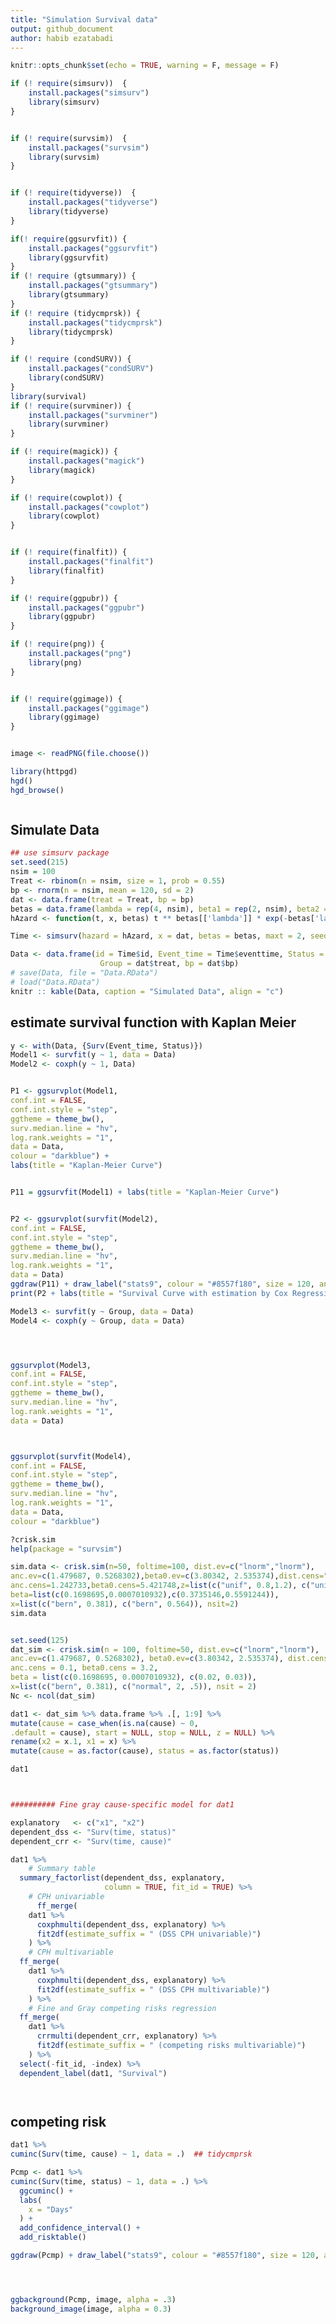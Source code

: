 ```yaml
---
title: "Simulation Survival data"
output: github_document
author: habib ezatabadi
---
```


```r
knitr::opts_chunk$set(echo = TRUE, warning = F, message = F)
```



```r
if (! require(simsurv))  {
    install.packages("simsurv")
    library(simsurv)
}


if (! require(survsim))  {
    install.packages("survsim")
    library(survsim)
}


if (! require(tidyverse))  {
    install.packages("tidyverse")
    library(tidyverse)
}

if(! require(ggsurvfit)) {
    install.packages("ggsurvfit")
    library(ggsurvfit)
}
if (! require (gtsummary)) {
    install.packages("gtsummary")
    library(gtsummary)
}
if (! require (tidycmprsk)) {
    install.packages("tidycmprsk")
    library(tidycmprsk)
}

if (! require (condSURV)) {
    install.packages("condSURV")
    library(condSURV)
}
library(survival)
if (! require(survminer)) {
    install.packages("survminer")
    library(survminer)
}

if (! require(magick)) {
    install.packages("magick")
    library(magick)
}

if (! require(cowplot)) {
    install.packages("cowplot")
    library(cowplot)
}


if (! require(finalfit)) {
    install.packages("finalfit")
    library(finalfit)
}

if (! require(ggpubr)) {
    install.packages("ggpubr")
    library(ggpubr)
}

if (! require(png)) {
    install.packages("png")
    library(png)
}


if (! require(ggimage)) {
    install.packages("ggimage")
    library(ggimage)
}


image <- readPNG(file.choose())   
```

```r
library(httpgd)
hgd()
hgd_browse()

```



```r

```
## Simulate Data

```r

## use simsurv package
set.seed(215)
nsim = 100
Treat <- rbinom(n = nsim, size = 1, prob = 0.55)
bp <- rnorm(n = nsim, mean = 120, sd = 2)
dat <- data.frame(treat = Treat, bp = bp)
betas = data.frame(lambda = rep(4, nsim), beta1 = rep(2, nsim), beta2 = rep(-3, nsim))
hAzard <- function(t, x, betas) t ** betas[['lambda']] * exp(-betas['lambda'] * t ** betas[['lambda']] * (betas[['beta1']] * x[['treat']] + betas[['beta2']]*x[['bp']]))

Time <- simsurv(hazard = hAzard, x = dat, betas = betas, maxt = 2, seed = 215)

Data <- data.frame(id = Time$id, Event_time = Time$eventtime, Status = Time$status, 
                    Group = dat$treat, bp = dat$bp)
# save(Data, file = "Data.RData")
# load("Data.RData")
knitr :: kable(Data, caption = "Simulated Data", align = "c")
```


## estimate survival function with Kaplan Meier 
```r
y <- with(Data, {Surv(Event_time, Status)})
Model1 <- survfit(y ~ 1, data = Data)
Model2 <- coxph(y ~ 1, Data)


P1 <- ggsurvplot(Model1, 
conf.int = FALSE, 
conf.int.style = "step",
ggtheme = theme_bw(), 
surv.median.line = "hv", 
log.rank.weights = "1", 
data = Data,
colour = "darkblue") + 
labs(title = "Kaplan-Meier Curve")


P11 = ggsurvfit(Model1) + labs(title = "Kaplan-Meier Curve")


P2 <- ggsurvplot(survfit(Model2), 
conf.int = FALSE, 
conf.int.style = "step",
ggtheme = theme_bw(), 
surv.median.line = "hv", 
log.rank.weights = "1", 
data = Data) 
ggdraw(P11) + draw_label("stats9", colour = "#8557f180", size = 120, angle = 45, alpha = 0.3)
print(P2 + labs(title = "Survival Curve with estimation by Cox Regression"))
```

```r
Model3 <- survfit(y ~ Group, data = Data)
Model4 <- coxph(y ~ Group, data = Data)




ggsurvplot(Model3, 
conf.int = FALSE, 
conf.int.style = "step",
ggtheme = theme_bw(), 
surv.median.line = "hv", 
log.rank.weights = "1", 
data = Data)



ggsurvplot(survfit(Model4), 
conf.int = FALSE, 
conf.int.style = "step",
ggtheme = theme_bw(), 
surv.median.line = "hv", 
log.rank.weights = "1", 
data = Data,
colour = "darkblue")
```
```r
?crisk.sim
help(package = "survsim")

sim.data <- crisk.sim(n=50, foltime=100, dist.ev=c("lnorm","lnorm"),
anc.ev=c(1.479687, 0.5268302),beta0.ev=c(3.80342, 2.535374),dist.cens="lnorm",
anc.cens=1.242733,beta0.cens=5.421748,z=list(c("unif", 0.8,1.2), c("unif", 0.9, 1.5)), 
beta=list(c(0.1698695,0.0007010932),c(0.3735146,0.5591244)), 
x=list(c("bern", 0.381), c("bern", 0.564)), nsit=2)
sim.data


set.seed(125)
dat_sim <- crisk.sim(n = 100, foltime=50, dist.ev=c("lnorm","lnorm"),
anc.ev=c(1.479687, 0.5268302), beta0.ev=c(3.80342, 2.535374), dist.cens = "lnorm",
anc.cens = 0.1, beta0.cens = 3.2,  
beta = list(c(0.1698695, 0.0007010932), c(0.02, 0.03)), 
x=list(c("bern", 0.381), c("normal", 2, .5)), nsit = 2)
Nc <- ncol(dat_sim)

dat1 <- dat_sim %>% data.frame %>% .[, 1:9] %>%
mutate(cause = case_when(is.na(cause) ~ 0, 
.default = cause), start = NULL, stop = NULL, z = NULL) %>% 
rename(x2 = x.1, x1 = x) %>%
mutate(cause = as.factor(cause), status = as.factor(status)) 

dat1



########## Fine gray cause-specific model for dat1

explanatory   <- c("x1", "x2")
dependent_dss <- "Surv(time, status)"
dependent_crr <- "Surv(time, cause)"

dat1 %>%
    # Summary table
  summary_factorlist(dependent_dss, explanatory, 
                     column = TRUE, fit_id = TRUE) %>%
    # CPH univariable
      ff_merge(
    dat1 %>%
      coxphmulti(dependent_dss, explanatory) %>%
      fit2df(estimate_suffix = " (DSS CPH univariable)")
    ) %>%
    # CPH multivariable
  ff_merge(
    dat1 %>%
      coxphmulti(dependent_dss, explanatory) %>%
      fit2df(estimate_suffix = " (DSS CPH multivariable)")
    ) %>%
    # Fine and Gray competing risks regression
  ff_merge(
    dat1 %>%
      crrmulti(dependent_crr, explanatory) %>%
      fit2df(estimate_suffix = " (competing risks multivariable)")
    ) %>%
  select(-fit_id, -index) %>%
  dependent_label(dat1, "Survival")




```


## competing risk 


```r
dat1 %>%
cuminc(Surv(time, cause) ~ 1, data = .)  ## tidycmprsk

Pcmp <- dat1 %>% 
cuminc(Surv(time, status) ~ 1, data = .) %>% 
  ggcuminc() + 
  labs(
    x = "Days"
  ) + 
  add_confidence_interval() +
  add_risktable()

ggdraw(Pcmp) + draw_label("stats9", colour = "#8557f180", size = 120, angle = 45, alpha = 0.3)




ggbackground(Pcmp, image, alpha = .3)
background_image(image, alpha = 0.3) 
```